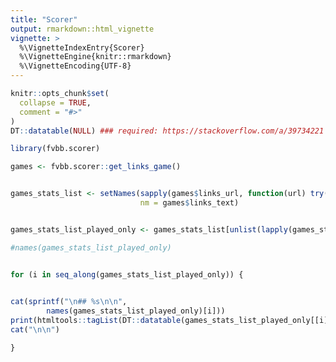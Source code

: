 ```yaml
---
title: "Scorer"
output: rmarkdown::html_vignette
vignette: >
  %\VignetteIndexEntry{Scorer}
  %\VignetteEngine{knitr::rmarkdown}
  %\VignetteEncoding{UTF-8}
---
```


```r
knitr::opts_chunk$set(
  collapse = TRUE,
  comment = "#>"
)
DT::datatable(NULL) ### required: https://stackoverflow.com/a/39734221
```

```r
library(fvbb.scorer)

games <- fvbb.scorer::get_links_game()


games_stats_list <- setNames(sapply(games$links_url, function(url) try(fvbb.scorer::create_table_scorers(url))),
                             nm = games$links_text)


games_stats_list_played_only <- games_stats_list[unlist(lapply(games_stats_list, function(x) !inherits(x, "try-error")))]

#names(games_stats_list_played_only)



```


```r


for (i in seq_along(games_stats_list_played_only)) {

  
cat(sprintf("\n## %s\n\n", 
        names(games_stats_list_played_only)[i]))
print(htmltools::tagList(DT::datatable(games_stats_list_played_only[[i]])))
cat("\n\n")

}


```


